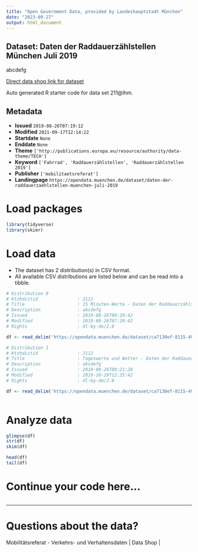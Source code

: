 ```yaml
---
title: "Open Government Data, provided by Landeshauptstadt München"
date: "2023-09-27"
output: html_document
---
```


## Dataset: Daten der Raddauerzählstellen München Juli 2019

abcdefg

[Direct data shop link for dataset](https://opendata.muenchen.de/dataset/daten-der-raddauerzaehlstellen-muenchen-juli-2019)

Auto generated R starter code for data set 211@lhm.

## Metadata

- **Issued** `2019-08-26T07:19:12`
- **Modified** `2021-09-17T12:14:22`
- **Startdate** `None`
- **Enddate** `None`
- **Theme** `['http://publications.europa.eu/resource/authority/data-theme/TECH']`
- **Keyword** `['Fahrrad', 'Raddauerzählstellen', 'Raddauerzählstellen 2019']`
- **Publisher** `['mobilitaetsreferat']`
- **Landingpage** `https://opendata.muenchen.de/dataset/daten-der-raddauerzaehlstellen-muenchen-juli-2019`


# Load packages

```r

library(tidyverse)
library(skimr)

```

# Load data

-   The dataset has 2 distribution(s) in CSV format.
-   All available CSV distributions are listed below and can be read into a tibble.

```r

# Distribution 0
# Ktzhdistid               : 2111
# Title                    : 15 Minuten-Werte - Daten der Raddauerzählstellen München Juli 2019
# Description              : abcdefg
# Issued                   : 2019-08-26T09:20:42
# Modified                 : 2019-08-26T07:20:42
# Rights                   : dl-by-de/2.0

df <- read_delim('https://opendata.muenchen.de/dataset/ca7130ef-8115-4975-ab0b-8092576b068c/resource/979f5a27-d881-4257-b863-b758e6d78595/download/rad20190715min.csv')

# Distribution 1
# Ktzhdistid               : 2112
# Title                    : Tageswerte und Wetter - Daten der Raddauerzählstellen München Juli 2019
# Description              : abcdefg
# Issued                   : 2019-08-26T09:21:28
# Modified                 : 2019-10-29T12:35:42
# Rights                   : dl-by-de/2.0

df <- read_delim('https://opendata.muenchen.de/dataset/ca7130ef-8115-4975-ab0b-8092576b068c/resource/4dba28f0-bb46-45fb-9e1e-e8cf22085f2e/download/rad201907tageneu.csv')



```

# Analyze data

```r

glimpse(df)
str(df)
skim(df)

head(df)
tail(df)

```

# Continue your code here...

```r

```

------------------------------------------------------------------------

# Questions about the data?

Mobilitätsreferat - Verkehrs- und Verhaltensdaten | Data Shop | 
